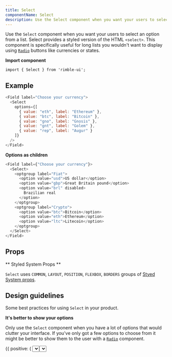 ```yaml
---
title: Select
componentName: Select
description: Use the Select component when you want your users to select an option from a list. Select provides a styled version of the HTML <select>. This component is specifically useful for long lists you wouldn't want to display using Radio buttons like currencies or states.
---
```


Use the `Select` component when you want your users to select an option from a list. Select provides a styled version of the HTML `<select>`. This component is specifically useful for long lists you wouldn't want to display using [`Radio`](/components/rimble-ui/Radio) buttons like currencies or states.

**Import component**

```lang=jsx
import { Select } from 'rimble-ui';
```

## Example

```js is=react-live
<Field label="Choose your currency">
  <Select
    options={[
      { value: "eth", label: "Ethereum" },
      { value: "btc", label: "Bitcoin" },
      { value: "gno", label: "Gnosis" },
      { value: "gnt", label: "Golem" },
      { value: "rep", label: "Augur" }
    ]}
  />
</Field>
```

**Options as children**

```js is=react-live
<Field label={"Choose your currency"}>
  <Select>
    <optgroup label="Fiat">
      <option value="usd">US dollar</option>
      <option value="gbp">Great Britain pound</option>
      <option value="brl" disabled>
        Brazilian real
      </option>
    </optgroup>
    <optgroup label="Crypto">
      <option value="btc">Bitcoin</option>
      <option value="eth">Ethereum</option>
      <option value="ltc">Litecoin</option>
    </optgroup>
  </Select>
</Field>
```

## Props

<PropsTable propMetaData={props.propMetaData} />

** Styled System Props **

`Select` uses `COMMON`, `LAYOUT`, `POSITION`, `FLEXBOX`, `BORDERS` groups of [Styed System props](/components/rimble-ui/system-props).

## Design guidelines

Some best practices for using `Select` in your product.

**It's better to show your options**

Only use the `Select` component when you have a lot of options that would clutter your interface. If you've only got a few options to choose from it might be better to show them to the user with a [`Radio`](/components/rimble-ui/Radio) component.

<DoDont>
  {{
    positive: (
      <Box>
        <Select
          options={[
            { value: "eth", label: "Ethereum" },
            { value: "btc", label: "Bitcoin" },
            { value: "gno", label: "Gnosis" },
            { value: "gnt", label: "Golem" },
            { value: "rep", label: "Augur" }
          ]}
        />
        <Text my={4}>OR</Text>
        <Radio label="ETH - Ether" my={2} />
        <Radio label="FIAT e.g. USD" my={2} />
      </Box>
    ),
    negative: (
      <Box>
        <Select
          options={[
            { value: "eth", label: "Ethereum" },
            { value: "fiat", label: "USD" }
          ]}
        />
      </Box>
    )
  }}
</DoDont>

## Related components

- [`Radio`](/components/rimble-ui/Radio) - When users can only choose one option or the choices are binary like yes/no
- [`Checkbox`](/components/rimble-ui/Checkbox) – When users can choose 0 or multiple options from a list
